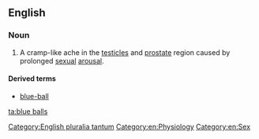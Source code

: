 ==English==

===Noun===
{{wikipedia}}
{{en-plural noun|[[blue]] [[balls]]}}

# {{context|slang|lang=en}} A cramp-like ache in the [[testicle]]s and [[prostate]] region caused by prolonged [[sexual]] [[arousal]].

====Derived terms====
* [[blue-ball]]

[[Category:English pluralia tantum]]
[[Category:en:Physiology]]
[[Category:en:Sex]]

[[ta:blue balls]]